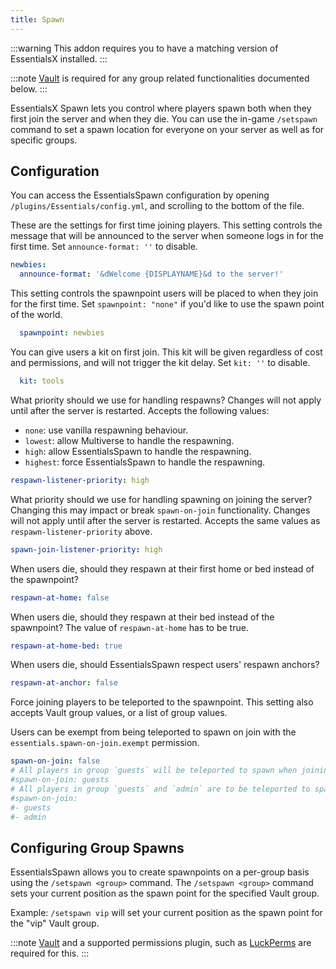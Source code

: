 ```yaml
---
title: Spawn
---
```


:::warning
This addon requires you to have a matching version of EssentialsX installed.
:::

:::note
[Vault](https://github.com/milkbowl/Vault) is required for any group related functionalities documented below.
:::

EssentialsX Spawn lets you control where players spawn both when they first join the server and when they die.
You can use the in-game `/setspawn` command to set a spawn location for everyone on your server as well as for specific groups.

## Configuration
You can access the EssentialsSpawn configuration by opening `/plugins/Essentials/config.yml`, and scrolling to the bottom of the file.

These are the settings for first time joining players.
This setting controls the message that will be announced to the server when someone logs in for the first time.
Set `announce-format: ''` to disable.
```yaml
newbies:
  announce-format: '&dWelcome {DISPLAYNAME}&d to the server!'
```
This setting controls the spawnpoint users will be placed to when they join for the first time. Set `spawnpoint: "none"` if you'd like to use the spawn point of the world.
```yaml
  spawnpoint: newbies
```
You can give users a kit on first join. This kit will be given regardless of cost and permissions, and will not trigger the kit delay.
Set `kit: ''` to disable.
```yaml
  kit: tools
```
What priority should we use for handling respawns? Changes will not apply until after the server is restarted.
Accepts the following values:
- `none`: use vanilla respawning behaviour.
- `lowest`: allow Multiverse to handle the respawning.
- `high`: allow EssentialsSpawn to handle the respawning.
- `highest`: force EssentialsSpawn to handle the respawning.
```yaml
respawn-listener-priority: high
```
What priority should we use for handling spawning on joining the server? Changing this may impact or break
`spawn-on-join` functionality. Changes will not apply until after the server is restarted.
Accepts the same values as `respawn-listener-priority` above.
```yaml
spawn-join-listener-priority: high
```

When users die, should they respawn at their first home or bed instead of the spawnpoint?
```yaml
respawn-at-home: false
```
When users die, should they respawn at their bed instead of the spawnpoint? The value of `respawn-at-home` has to be true.
```yaml
respawn-at-home-bed: true
```
When users die, should EssentialsSpawn respect users' respawn anchors?
```yaml
respawn-at-anchor: false
```

Force joining players to be teleported to the spawnpoint. This setting also accepts Vault group values, or a list of group values.

Users can be exempt from being teleported to spawn on join with the `essentials.spawn-on-join.exempt` permission.
```yaml
spawn-on-join: false
# All players in group `guests` will be teleported to spawn when joining the server.
#spawn-on-join: guests
# All players in group `guests` and `admin` are to be teleported to spawn when joining.
#spawn-on-join:
#- guests
#- admin
```

## Configuring Group Spawns

EssentialsSpawn allows you to create spawnpoints on a per-group basis using the `/setspawn <group>` command. The
`/setspawn <group>` command sets your current position as the spawn point for the specified Vault group.

Example: `/setspawn vip` will set your current position as the spawn point for the "vip" Vault group.

:::note
[Vault](https://github.com/milkbowl/Vault) and a supported permissions plugin, such as
[LuckPerms](https://luckperms.net/) are required for this.
:::


